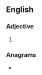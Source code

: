 ==English==

===Adjective===
{{head|en|comparative adjective}}

# {{en-comparative of|dumpy}}

===Anagrams===
* {{anagrams|en|a=deimpru|impured|umpired}}